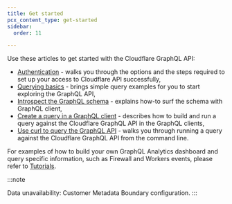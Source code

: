 ```yaml
---
title: Get started
pcx_content_type: get-started
sidebar:
  order: 11

---
```



Use these articles to get started with the Cloudflare GraphQL API:

* [Authentication][1] - walks you through the options and the steps required to
  set up your access to Cloudflare API successfully,
* [Querying basics][2] - brings simple query examples for you to start exploring
  the GraphQL API,
* [Introspect the GraphQL schema][3] - explains how-to surf the schema with
  GraphQL client,
* [Create a query in a GraphQL client][4] - describes how to build and run a
  query against the Cloudflare GraphQL API in the GraphQL clients,
* [Use curl to query the GraphQL API][5] - walks you through running a query
  against the Cloudflare GraphQL API from the command line.

For examples of how to build your own GraphQL Analytics dashboard and query
specific information, such as Firewall and Workers events, please refer to
[Tutorials][6].

:::note

Data unavailability: Customer Metadata Boundary configuration.  <Render file="customer_metadata_boundary_error" /> 
:::

[1]: /analytics/graphql-api/getting-started/authentication/

[2]: /analytics/graphql-api/getting-started/querying-basics/

[3]: /analytics/graphql-api/getting-started/explore-graphql-schema/

[4]: /analytics/graphql-api/getting-started/compose-graphql-query/

[5]: /analytics/graphql-api/getting-started/execute-graphql-query/

[6]: /analytics/graphql-api/tutorials/
